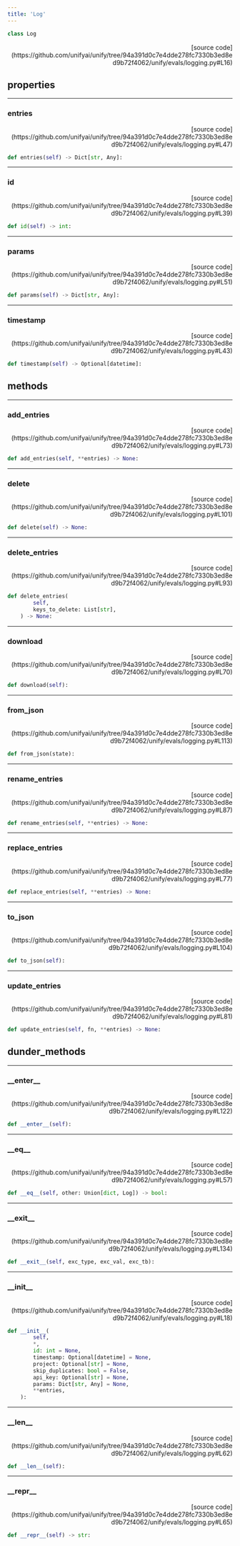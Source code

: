 ```yaml
---
title: 'Log'
---
```


```python
class Log
```

<p align="right">[source code](https://github.com/unifyai/unify/tree/94a391d0c7e4dde278fc7330b3ed8ed9b72f4062/unify/evals/logging.py#L16)</p>



## properties

---

### entries

<p align="right">[source code](https://github.com/unifyai/unify/tree/94a391d0c7e4dde278fc7330b3ed8ed9b72f4062/unify/evals/logging.py#L47)</p>

```python
def entries(self) -> Dict[str, Any]:
```



---

### id

<p align="right">[source code](https://github.com/unifyai/unify/tree/94a391d0c7e4dde278fc7330b3ed8ed9b72f4062/unify/evals/logging.py#L39)</p>

```python
def id(self) -> int:
```



---

### params

<p align="right">[source code](https://github.com/unifyai/unify/tree/94a391d0c7e4dde278fc7330b3ed8ed9b72f4062/unify/evals/logging.py#L51)</p>

```python
def params(self) -> Dict[str, Any]:
```



---

### timestamp

<p align="right">[source code](https://github.com/unifyai/unify/tree/94a391d0c7e4dde278fc7330b3ed8ed9b72f4062/unify/evals/logging.py#L43)</p>

```python
def timestamp(self) -> Optional[datetime]:
```



## methods

---

### add\_entries

<p align="right">[source code](https://github.com/unifyai/unify/tree/94a391d0c7e4dde278fc7330b3ed8ed9b72f4062/unify/evals/logging.py#L73)</p>

```python
def add_entries(self, **entries) -> None:
```



---

### delete

<p align="right">[source code](https://github.com/unifyai/unify/tree/94a391d0c7e4dde278fc7330b3ed8ed9b72f4062/unify/evals/logging.py#L101)</p>

```python
def delete(self) -> None:
```



---

### delete\_entries

<p align="right">[source code](https://github.com/unifyai/unify/tree/94a391d0c7e4dde278fc7330b3ed8ed9b72f4062/unify/evals/logging.py#L93)</p>

```python
def delete_entries(
        self,
        keys_to_delete: List[str],
    ) -> None:
```



---

### download

<p align="right">[source code](https://github.com/unifyai/unify/tree/94a391d0c7e4dde278fc7330b3ed8ed9b72f4062/unify/evals/logging.py#L70)</p>

```python
def download(self):
```



---

### from\_json

<p align="right">[source code](https://github.com/unifyai/unify/tree/94a391d0c7e4dde278fc7330b3ed8ed9b72f4062/unify/evals/logging.py#L113)</p>

```python
def from_json(state):
```



---

### rename\_entries

<p align="right">[source code](https://github.com/unifyai/unify/tree/94a391d0c7e4dde278fc7330b3ed8ed9b72f4062/unify/evals/logging.py#L87)</p>

```python
def rename_entries(self, **entries) -> None:
```



---

### replace\_entries

<p align="right">[source code](https://github.com/unifyai/unify/tree/94a391d0c7e4dde278fc7330b3ed8ed9b72f4062/unify/evals/logging.py#L77)</p>

```python
def replace_entries(self, **entries) -> None:
```



---

### to\_json

<p align="right">[source code](https://github.com/unifyai/unify/tree/94a391d0c7e4dde278fc7330b3ed8ed9b72f4062/unify/evals/logging.py#L104)</p>

```python
def to_json(self):
```



---

### update\_entries

<p align="right">[source code](https://github.com/unifyai/unify/tree/94a391d0c7e4dde278fc7330b3ed8ed9b72f4062/unify/evals/logging.py#L81)</p>

```python
def update_entries(self, fn, **entries) -> None:
```



## dunder_methods

---

### \_\_enter\_\_

<p align="right">[source code](https://github.com/unifyai/unify/tree/94a391d0c7e4dde278fc7330b3ed8ed9b72f4062/unify/evals/logging.py#L122)</p>

```python
def __enter__(self):
```



---

### \_\_eq\_\_

<p align="right">[source code](https://github.com/unifyai/unify/tree/94a391d0c7e4dde278fc7330b3ed8ed9b72f4062/unify/evals/logging.py#L57)</p>

```python
def __eq__(self, other: Union[dict, Log]) -> bool:
```



---

### \_\_exit\_\_

<p align="right">[source code](https://github.com/unifyai/unify/tree/94a391d0c7e4dde278fc7330b3ed8ed9b72f4062/unify/evals/logging.py#L134)</p>

```python
def __exit__(self, exc_type, exc_val, exc_tb):
```



---

### \_\_init\_\_

<p align="right">[source code](https://github.com/unifyai/unify/tree/94a391d0c7e4dde278fc7330b3ed8ed9b72f4062/unify/evals/logging.py#L18)</p>

```python
def __init__(
        self,
        *,
        id: int = None,
        timestamp: Optional[datetime] = None,
        project: Optional[str] = None,
        skip_duplicates: bool = False,
        api_key: Optional[str] = None,
        params: Dict[str, Any] = None,
        **entries,
    ):
```



---

### \_\_len\_\_

<p align="right">[source code](https://github.com/unifyai/unify/tree/94a391d0c7e4dde278fc7330b3ed8ed9b72f4062/unify/evals/logging.py#L62)</p>

```python
def __len__(self):
```



---

### \_\_repr\_\_

<p align="right">[source code](https://github.com/unifyai/unify/tree/94a391d0c7e4dde278fc7330b3ed8ed9b72f4062/unify/evals/logging.py#L65)</p>

```python
def __repr__(self) -> str:
```

